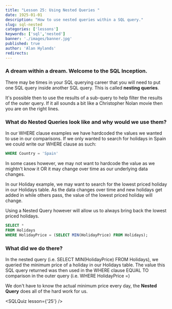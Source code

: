 ```yaml
---
title: "Lesson 25: Using Nested Queries "
date: 1925-01-01
description: "How to use nested queries within a SQL query."
slug: sql-nested
categories: ['lessons']
keywords: ['sql','nested']
banner: './images/banner.jpg'
published: true
author: 'Alan Hylands'
redirects:
---
```


### A dream within a dream. Welcome to the SQL Inception.

There may be times in your SQL querying career that you will need to put one SQL query inside another SQL query. This is called **nesting queries**.

It's possible then to use the results of a sub-query to help filter the results of the outer query. If it all sounds a bit like a Christopher Nolan movie then you are on the right lines.

### What do Nested Queries look like and why would we use them?

In our WHERE clause examples we have hardcoded the values we wanted to use in our comparisons. If we only wanted to search for holidays in Spain we could write our WHERE clause as such:

```sql
WHERE Country = 'Spain'
```

In some cases however, we may not want to hardcode the value as we mightn't know it OR it may change over time as our underlying data changes.

In our Holiday example, we may want to search for the lowest priced holiday in our Holidays table. As the data changes over time and new holidays get added in while others pass, the value of the lowest priced holiday will change.

Using a Nested Query however will allow us to always bring back the lowest priced holidays.

```sql
SELECT * 
FROM Holidays 
WHERE HolidayPrice = (SELECT MIN(HolidayPrice) FROM Holidays);
```

### What did we do there?

In the nested query (i.e. SELECT MIN(HolidayPrice) FROM Holidays), we queried the minimum price of a holiday in our Holidays table. The value this SQL query returned was then used in the WHERE clause EQUAL TO comparison in the outer query (i.e. WHERE HolidayPrice =)

We don't have to know the actual minimum price every day, the **Nested Query** does all of the hard work for us.

<SQLQuiz lesson={'25'} /> 